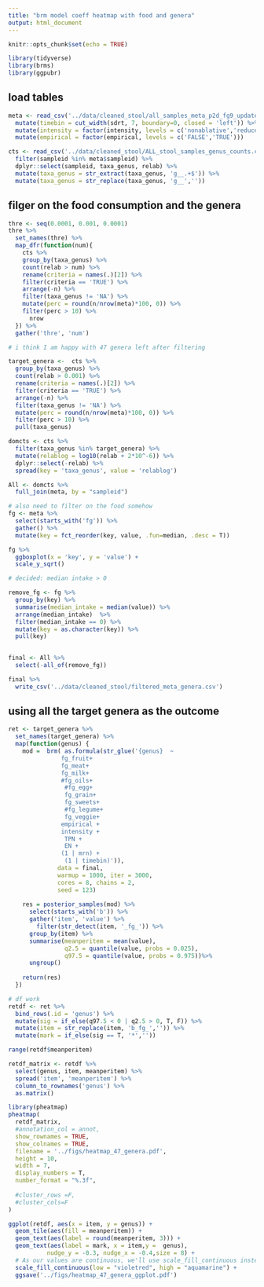 ```yaml
---
title: "brm model coeff heatmap with food and genera"
output: html_document
---
```


```r
knitr::opts_chunk$set(echo = TRUE)
```

```r
library(tidyverse)
library(brms)
library(ggpubr)
```

## load tables

```r
meta <- read_csv('../data/cleaned_stool/all_samples_meta_p2d_fg9_updated.csv') %>% 
  mutate(timebin = cut_width(sdrt, 7, boundary=0, closed = 'left')) %>% 
  mutate(intensity = factor(intensity, levels = c('nonablative','reduced','ablative'))) %>% 
  mutate(empirical = factor(empirical, levels = c('FALSE','TRUE')))

cts <- read_csv('../data/cleaned_stool/ALL_stool_samples_genus_counts.csv') %>% 
  filter(sampleid %in% meta$sampleid) %>% 
  dplyr::select(sampleid, taxa_genus, relab) %>% 
  mutate(taxa_genus = str_extract(taxa_genus, 'g__.+$')) %>% 
  mutate(taxa_genus = str_replace(taxa_genus, 'g__',''))
```

## filger on the food consumption and the genera

```r
thre <- seq(0.0001, 0.001, 0.0001)
thre %>% 
  set_names(thre) %>% 
  map_dfr(function(num){
    cts %>% 
    group_by(taxa_genus) %>% 
    count(relab > num) %>% 
    rename(criteria = names(.)[2]) %>% 
    filter(criteria == 'TRUE') %>% 
    arrange(-n) %>% 
    filter(taxa_genus != 'NA') %>% 
    mutate(perc = round(n/nrow(meta)*100, 0)) %>% 
    filter(perc > 10) %>% 
      nrow
  }) %>% 
  gather('thre', 'num')

# i think I am happy with 47 genera left after filtering 
```

```r
target_genera <-  cts %>% 
  group_by(taxa_genus) %>% 
  count(relab > 0.001) %>% 
  rename(criteria = names(.)[2]) %>% 
  filter(criteria == 'TRUE') %>% 
  arrange(-n) %>% 
  filter(taxa_genus != 'NA') %>% 
  mutate(perc = round(n/nrow(meta)*100, 0)) %>% 
  filter(perc > 10) %>% 
  pull(taxa_genus)
```

```r
domcts <- cts %>% 
  filter(taxa_genus %in% target_genera) %>% 
  mutate(relablog = log10(relab + 2*10^-6)) %>% 
  dplyr::select(-relab) %>% 
  spread(key = 'taxa_genus', value = 'relablog')

All <- domcts %>% 
  full_join(meta, by = "sampleid")
```
 

```r
# also need to filter on the food somehow 
fg <- meta %>% 
  select(starts_with('fg')) %>% 
  gather() %>% 
  mutate(key = fct_reorder(key, value, .fun=median, .desc = T)) 

fg %>% 
  ggboxplot(x = 'key', y = 'value') +
  scale_y_sqrt()

# decided: median intake > 0 

remove_fg <- fg %>% 
  group_by(key) %>% 
  summarise(median_intake = median(value)) %>% 
  arrange(median_intake)  %>% 
  filter(median_intake == 0) %>% 
  mutate(key = as.character(key)) %>% 
  pull(key)
  

final <- All %>% 
  select(-all_of(remove_fg))

final %>% 
  write_csv('../data/cleaned_stool/filtered_meta_genera.csv')


```

## using all the target genera as the outcome

```r
ret <- target_genera %>% 
  set_names(target_genera) %>% 
  map(function(genus) {
    mod =  brm( as.formula(str_glue('{genus}  ~ 
               fg_fruit+
               fg_meat+
               fg_milk+
               #fg_oils+
                #fg_egg+ 
                fg_grain+
                fg_sweets+  
                #fg_legume+
                fg_veggie+
               empirical +  
               intensity + 
                TPN +
                EN +
               (1 | mrn) +
                (1 | timebin)')),  
              data = final, 
              warmup = 1000, iter = 3000, 
              cores = 8, chains = 2, 
              seed = 123) 
    
    res = posterior_samples(mod) %>% 
      select(starts_with('b')) %>% 
      gather('item', 'value') %>% 
        filter(str_detect(item, '_fg_')) %>% 
      group_by(item) %>% 
      summarise(meanperitem = mean(value),
                q2.5 = quantile(value, probs = 0.025),
                q97.5 = quantile(value, probs = 0.975))%>%
      ungroup()
    
    return(res)
  })
```

```r
# df work
retdf <- ret %>% 
  bind_rows(.id = 'genus') %>% 
  mutate(sig = if_else(q97.5 < 0 | q2.5 > 0, T, F)) %>% 
  mutate(item = str_replace(item, 'b_fg_','')) %>% 
  mutate(mark = if_else(sig == T, '*',''))

range(retdf$meanperitem)

retdf_matrix <- retdf %>% 
  select(genus, item, meanperitem) %>% 
  spread('item', 'meanperitem') %>% 
  column_to_rownames('genus') %>% 
  as.matrix()

library(pheatmap)
pheatmap(
  retdf_matrix,
  #annotation_col = annot,
  show_rownames = TRUE,
  show_colnames = TRUE,
  filename = '../figs/heatmap_47_genera.pdf',
  height = 10,
  width = 7,
  display_numbers = T,
  number_format = "%.3f",
  
  #cluster_rows =F,
  #cluster_cols=F
)
```

```r
ggplot(retdf, aes(x = item, y = genus)) +
  geom_tile(aes(fill = meanperitem)) +
  geom_text(aes(label = round(meanperitem, 3))) +
  geom_text(aes(label = mark, x = item,y =  genus),
           nudge_y = -0.3, nudge_x = -0.4,size = 8) +
  # As our values are continuous, we'll use scale_fill_continuous instead of scale_fill_manual
  scale_fill_continuous(low = "violetred", high = "aquamarine") +
  ggsave('../figs/heatmap_47_genera_ggplot.pdf')
```

